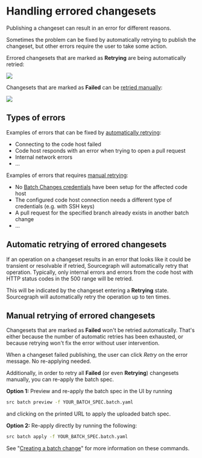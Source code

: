 # Handling errored changesets

Publishing a changeset can result in an error for different reasons.

Sometimes the problem can be fixed by automatically retrying to publish the changeset, but other errors require the user to take some action.

Errored changesets that are marked as **Retrying** are being automatically retried:

<img src="https://sourcegraphstatic.com/docs/images/batch_changes/retrying_changeset.png" />

Changesets that are marked as **Failed** can be [retried manually](#manual-retrying-of-errored-changesets):

<img src="https://sourcegraphstatic.com/docs/images/batch_changes/failed_changeset_retry.png" />

## Types of errors

Examples of errors that can be fixed by [automatically retrying](#automatic-retrying-of-errored-changesets):

- Connecting to the code host failed
- Code host responds with an error when trying to open a pull request
- Internal network errors
- ...

Examples of errors that requires [manual retrying](#manual-retrying-by-re-applying-the-batch-change-spec):

- No [Batch Changes credentials](/batch_changes/how-tos/configuring_credentials) have been setup for the affected code host
- The configured code host connection needs a different type of credentials (e.g. with SSH keys)
- A pull request for the specified branch already exists in another batch change
- ...

## Automatic retrying of errored changesets

If an operation on a changeset results in an error that looks like it could be transient or resolvable if retried, Sourcegraph will automatically retry that operation. Typically, only internal errors and errors from the code host with HTTP status codes in the 500 range will be retried.

This will be indicated by the changeset entering a **Retrying** state. Sourcegraph will automatically retry the operation up to ten times.

## Manual retrying of errored changesets

Changesets that are marked as **Failed** won't be retried automatically. That's either because the number of automatic retries has been exhausted, or because retrying won't fix the error without user intervention.

When a changeset failed publishing, the user can click _Retry_ on the error message. No re-applying needed.

Additionally, in order to retry all **Failed** (or even **Retrying**) changesets manually, you can re-apply the batch spec.

**Option 1:** Preview and re-apply the batch spec in the UI by running

```bash
src batch preview -f YOUR_BATCH_SPEC.batch.yaml
```

and clicking on the printed URL to apply the uploaded batch spec.

**Option 2:** Re-apply directly by running the following:

```bash
src batch apply -f YOUR_BATCH_SPEC.batch.yaml
```

See "[Creating a batch change](/batch_changes/how-tos/creating_a_batch_change)" for more information on these commands.
